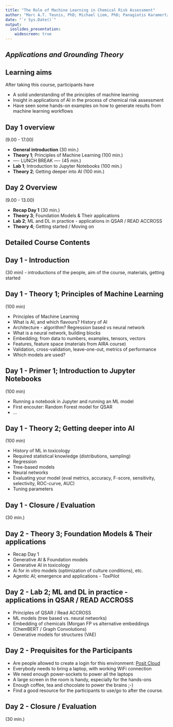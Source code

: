 ```yaml
---
title: "The Role of Machine Learning in Chemical Risk Assessment"
author: "Marc A.T. Teunis, PhD; Michael Liem, PhD; Panagiotis Karamertzanis, PhD"
date: "`r Sys.Date()`"
output:
  ioslides_presentation:
    widescreen: true
---
```


## _Applications and Grounding Theory_

## Learning aims

After taking this course, participants have

 - A solid understanding of the principles of machine learning
 - Insight in applications of AI in the process of chemical risk assessment   
 - Have seen some hands-on examples on how to generate results from machine learning workflows
 
## Day 1 overview 

(9.00 - 17.00)

 - **General introduction** (30 min.)
 - **Theory 1**; Principles of Machine Learning (100 min.)
 - ---- LUNCH BREAK ---- (45 min.)
 - **Lab 1**; Introduction to Jupyter Notebooks (100 min.)
 - **Theory 2**; Getting deeper into AI (100 min.)

## Day 2 Overview

(9.00 - 13.00)

 - **Recap Day 1** (30 min.)
 - **Theory 3**; Foundation Models & Their applications 
 - **Lab 2**; ML and DL in practice - applications in QSAR / READ ACCROSS
 - **Theory 4**; Getting started / Moving on

## Detailed Course Contents

## Day 1 - Introduction

(30 min)
- introductions of the people, aim of the course, materials, getting started

## Day 1 - **Theory 1; Principles of Machine Learning**

(100 min)

 - Principles of Machine Learning
 - What is AI, and which flavours? History of AI
 - Architecture - algorithm? Regression based vs neural network
 - What is a neural network, building blocks
 - Embedding; from data to numbers, examples, tensors, vectors
 - Features, feature space (materials from AIRA course)
 - Validation, cross-validation, leave-one-out, metrics of performance
 - Which models are used?

## Day 1 - **Primer 1; Introduction to Jupyter Notebooks**

(100 min)

   - Running a notebook in Jupyter and running an ML model
   - First encouter: Random Forest model for QSAR
   - ...

## Day 1 - **Theory 2; Getting deeper into AI**

(100 min)

 - History of ML in toxicology
 - Required statistical knowledge (distributions, sampling)
 - Regression
 - Tree-based models
 - Neural networks
 - Evaluating your model (eval metrics, accuracy, F-score, sensitivity, selectivity, ROC-curve, AUC)
 - Tuning parameters

## Day 1 - Closure / Evaluation 
 
(30 min.)

## Day 2 - **Theory 3; Foundation Models & Their applications**

 - Recap Day 1
 - Generative AI & Foundation models 
 - Generative AI in toxicology
 - Ai for in vitro models (optimization of culture conditions), etc.
 - Agentic AI; emergence and applications - ToxPilot

## Day 2 - **Lab 2; ML and DL in practice - applications in QSAR / READ ACCROSS**

 - Principles of QSAR / Read ACCROSS
 - ML models (tree based vs. neural networks)
 - Embedding of chemicals (Morgan FP vs alternative embeddings (ChemBERT / Graph Convolutions)
 - Generative models for structures (VAE)

## Day 2 - **Prequisites for the Participants**

 - Are people allowed to create a login for this environment: [Posit Cloud](https://posit.cloud/content/yours?sort=name_asc)
 - Everybody needs to bring a laptop, with working WiFi connection
 - We need enough power-sockets to power all the laptops
 - A large screen in the room is handy, especially for the hands-ons
 - Enough coffee, tea and chocolate to power the brains ;-)
 - Find a good resource for the participants to use/go to after the course.

## Day 2 - Closure / Evaluation  

(30 min.)

